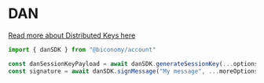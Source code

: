 # DAN

[Read more about Distributed Keys here](/modules/sessions/DistributedSessions)

```ts
import { danSDK } from "@biconomy/account"

const danSessionKeyPayload = await danSDK.generateSessionKey(...options);
const signature = await danSDK.signMessage("My message", ...moreOptions);
```
